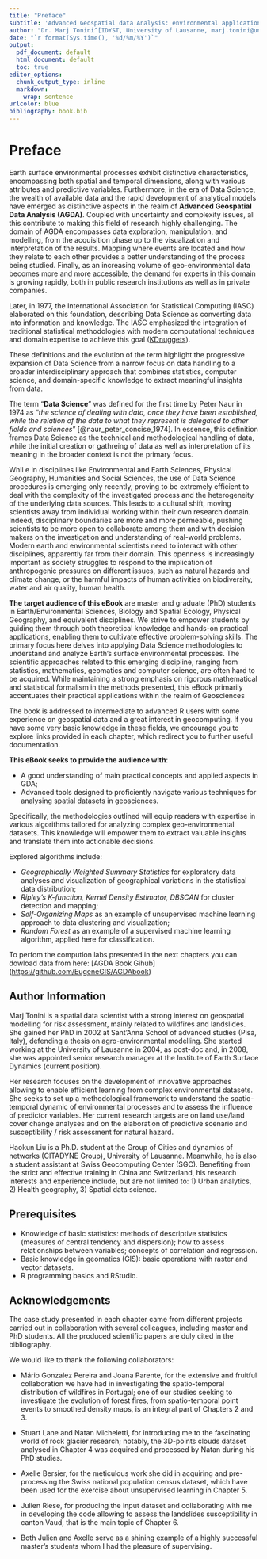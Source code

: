 ```yaml
---
title: "Preface"
subtitle: 'Advanced Geospatial data Analysis: environmental applications'
author: "Dr. Marj Tonini^[IDYST, University of Lausanne, marj.tonini@unil.ch]"
date: "`r format(Sys.time(), '%d/%m/%Y')`"
output:
  pdf_document: default
  html_document: default
  toc: true 
editor_options: 
  chunk_output_type: inline
  markdown: 
    wrap: sentence
urlcolor: blue
bibliography: book.bib
---
```


# Preface {.unnumbered}

Earth surface environmental processes exhibit distinctive characteristics, encompassing both spatial and temporal dimensions, along with various attributes and predictive variables.
Furthermore, in the era of Data Science, the wealth of available data and the rapid development of analytical models have emerged as distinctive aspects in the realm of **Advanced Geospatial Data Analysis (AGDA)**.
Coupled with uncertainty and complexity issues, all this contribute to making this field of research highly challenging.
The domain of AGDA encompasses data exploration, manipulation, and modelling, from the acquisition phase up to the visualization and interpretation of the results.
Mapping where events are located and how they relate to each other provides a better understanding of the process being studied.
Finally, as an increasing volume of geo-environmental data becomes more and more accessible, the demand for experts in this domain is growing rapidly, both in public research institutions as well as in private companies.

Later, in 1977, the International Association for Statistical Computing (IASC) elaborated on this foundation, describing Data Science as converting data into information and knowledge.
The IASC emphasized the integration of traditional statistical methodologies with modern computational techniques and domain expertise to achieve this goal​ ([KDnuggets](https://www.kdnuggets.com/2020/11/data-science-history-overview.html))​.

These definitions and the evolution of the term highlight the progressive expansion of Data Science from a narrow focus on data handling to a broader interdisciplinary approach that combines statistics, computer science, and domain-specific knowledge to extract meaningful insights from data.

The term "**Data Science**" was defined for the first time by Peter Naur in 1974 as "*the science of dealing with data, once they have been established, while the relation of the data to what they represent is delegated to other fields and sciences*" [@naur_peter_concise_1974].
In essence, this definition frames Data Science as the technical and methodological handling of data, while the initial creation or gathreing of data as well as interpretation of its meaning in the broader context is not the primary focus.

Whil e in disciplines like Environmental and Earth Sciences, Physical Geography, Humanities and Social Sciences, the use of Data Science procedures is emerging only recently, proving to be extremely efficient to deal with the complexity of the investigated process and the heterogeneity of the underlying data sources.
This leads to a cultural shift, moving scientists away from individual working within their own research domain.
Indeed, disciplinary boundaries are more and more permeable, pushing scientists to be more open to collaborate among them and with decision makers on the investigation and understanding of real-world problems.
Modern earth and environmental scientists need to interact with other disciplines, apparently far from their domain.
This openness is increasingly important as society struggles to respond to the implication of anthropogenic pressures on different issues, such as natural hazards and climate change, or the harmful impacts of human activities on biodiversity, water and air quality, human health.

**The target audience of this eBook** are master and graduate (PhD) students in Earth/Environmental Sciences, Biology and Spatial Ecology, Physical Geography, and equivalent disciplines.
We strive to empower students by guiding them through both theoretical knowledge and hands-on practical applications, enabling them to cultivate effective problem-solving skills.
The primary focus here delves into applying Data Science methodologies to understand and analyze Earth's surface environmental processes.
The scientific approaches related to this emerging discipline, ranging from statistics, mathematics, geomatics and computer science, are often hard to be acquired.
While maintaining a strong emphasis on rigorous mathematical and statistical formalism in the methods presented, this eBook primarily accentuates their practical applications within the realm of Geosciences

The book is addressed to intermediate to advanced R users with some experience on geospatial data and a great interest in geocomputing.
If you have some very basic knowledge in these fields, we encourage you to explore links provided in each chapter, which redirect you to further useful documentation.

**This eBook seeks to provide the audience with**:

-   A good understanding of main practical concepts and applied aspects in GDA;
-   Advanced tools designed to proficiently navigate various techniques for analysing spatial datasets in geosciences.

Specifically, the methodologies outlined will equip readers with expertise in various algorithms tailored for analyzing complex geo-environmental datasets.
This knowledge will empower them to extract valuable insights and translate them into actionable decisions.

Explored algorithms include:

-   *Geographically Weighted Summary Statistics* for exploratory data analyses and visualization of geographical variations in the statistical data distribution;
-   *Ripley's K-function, Kernel Density Estimator, DBSCAN* for cluster detection and mapping;
-   *Self-Organizing Maps* as an example of unsupervised machine learning approach to data clustering and visualization;
-   *Random Forest* as an example of a supervised machine learning algorithm, applied here for classification.

To perfom the compution labs presented in the next chapters you can dowload data from here: [AGDA Book Gihub] (<https://github.com/EugeneGIS/AGDAbook>)

## Author Information {.unnumbered}

Marj Tonini is a spatial data scientist with a strong interest on geospatial modelling for risk assessment, mainly related to wildfires and landslides.
She gained her PhD in 2002 at Sant’Anna School of advanced studies (Pisa, Italy), defending a thesis on agro-environmental modelling.
She started working at the University of Lausanne in 2004, as post-doc and, in 2008, she was appointed senior research manager at the Institute of Earth Surface Dynamics (current position).

Her research focuses on the development of innovative approaches allowing to enable efficient learning from complex environmental datasets.
She seeks to set up a methodological framework to understand the spatio-temporal dynamic of environmental processes and to assess the influence of predictor variables.
Her current research targets are on land use/land cover change analyses and on the elaboration of predictive scenario and susceptibility / risk assessment for natural hazard.

Haokun Liu is a Ph.D. student at the Group of Cities and dynamics of networks (CITADYNE Group), University of Lausanne.
Meanwhile, he is also a student assistant at Swiss Geocomputing Center (SGC).
Benefiting from the strict and effective training in China and Switzerland, his research interests and experience include, but are not limited to: 1) Urban analytics, 2) Health geography, 3) Spatial data science.

## Prerequisites {.unnumbered}

-   Knowledge of basic statistics: methods of descriptive statistics (measures of central tendency and dispersion); how to assess relationships between variables; concepts of correlation and regression.
-   Basic knowledge in geomatics (GIS): basic operations with raster and vector datasets.
-   R programming basics and RStudio.

## Acknowledgements {.unnumbered}

The case study presented in each chapter came from different projects carried out in collaboration with several colleagues, including master and PhD students.
All the produced scientific papers are duly cited in the bibliography.

We would like to thank the following collaborators:

-   Mário Gonzalez Pereira and Joana Parente, for the extensive and fruitful collaboration we have had in investigating the spatio-temporal distribution of wildfires in Portugal; one of our studies seeking to investigate the evolution of forest fires, from spatio-temporal point events to smoothed density maps, is an integral part of Chapters 2 and 3.

-   Stuart Lane and Natan Micheletti, for introducing me to the fascinating world of rock glacier research; notably, the 3D-points clouds dataset analysed in Chapter 4 was acquired and processed by Natan during his PhD studies.

-   Axelle Bersier, for the meticulous work she did in acquiring and pre-processing the Swiss national population census dataset, which have been used for the exercise about unsupervised learning in Chapter 5.

-   Julien Riese, for producing the input dataset and collaborating with me in developing the code allowing to assess the landslides susceptibility in canton Vaud, that is the main topic of Chapter 6.

-   Both Julien and Axelle serve as a shining example of a highly successful master's students whom I had the pleasure of supervising.
